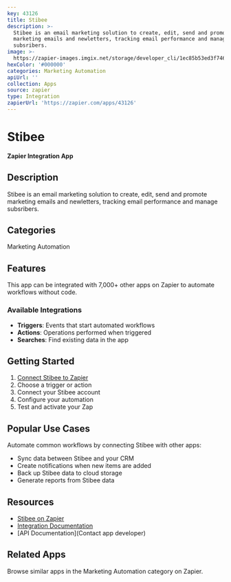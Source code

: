 ```yaml
---
key: 43126
title: Stibee
description: >-
  Stibee is an email marketing solution to create, edit, send and promote
  marketing emails and newletters, tracking email performance and manage
  subsribers.
image: >-
  https://zapier-images.imgix.net/storage/developer_cli/1ec85b53ed3f746a7da25fea899e26e1.png?auto=format%2Ccompress&ixlib=python-3.0.0&q=50
hexColor: '#000000'
categories: Marketing Automation
apiUrl: ''
collection: Apps
source: zapier
type: Integration
zapierUrl: 'https://zapier.com/apps/43126'
---
```

# Stibee

**Zapier Integration App**

## Description

Stibee is an email marketing solution to create, edit, send and promote marketing emails and newletters, tracking email performance and manage subsribers.

## Categories

Marketing Automation

## Features

This app can be integrated with 7,000+ other apps on Zapier to automate workflows without code.

### Available Integrations

- **Triggers**: Events that start automated workflows
- **Actions**: Operations performed when triggered
- **Searches**: Find existing data in the app

## Getting Started

1. [Connect Stibee to Zapier](https://zapier.com/apps/43126)
2. Choose a trigger or action
3. Connect your Stibee account
4. Configure your automation
5. Test and activate your Zap

## Popular Use Cases

Automate common workflows by connecting Stibee with other apps:

- Sync data between Stibee and your CRM
- Create notifications when new items are added
- Back up Stibee data to cloud storage
- Generate reports from Stibee data

## Resources

- [Stibee on Zapier](https://zapier.com/apps/43126)
- [Integration Documentation](https://zapier.com/apps/43126/integrations)
- [API Documentation](Contact app developer)

## Related Apps

Browse similar apps in the Marketing Automation category on Zapier.

